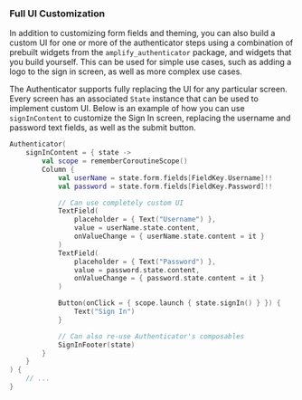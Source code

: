 ### Full UI Customization

In addition to customizing form fields and theming, you can also build a custom UI for one or more of the authenticator steps using a combination of prebuilt widgets from the `amplify_authenticator` package, and widgets that you build yourself. This can be used for simple use cases, such as adding a logo to the sign in screen, as well as more complex use cases.

The Authenticator supports fully replacing the UI for any particular screen. Every screen has an associated `State` instance that can be used to implement custom UI.  Below is an example of how you can use `signInContent` to customize the Sign In screen, replacing the username and password text fields, as well as the submit button.

```kotlin
Authenticator(
    signInContent = { state ->
        val scope = rememberCoroutineScope()
        Column {
            val userName = state.form.fields[FieldKey.Username]!!
            val password = state.form.fields[FieldKey.Password]!!

            // Can use completely custom UI
            TextField(
                placeholder = { Text("Username") },
                value = userName.state.content,
                onValueChange = { userName.state.content = it }
            )
            TextField(
                placeholder = { Text("Password") },
                value = password.state.content,
                onValueChange = { password.state.content = it }
            )

            Button(onClick = { scope.launch { state.signIn() } }) {
                Text("Sign In")
            }

            // Can also re-use Authenticator's composables
            SignInFooter(state)
        }
    }
) {
    // ...
}
```
